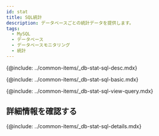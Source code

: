 ```yaml
---
id: stat
title: SQL統計
description: データベースごとの統計データを提供します。
tags:
  - MySQL
  - データベース
  - データベースモニタリング
  - 統計
---
```



<Note product='MySQL' link='../mysql-v1/stat' />

<!-- SQL 통계-->

{@include: ../common-items/_db-stat-sql-desc.mdx} 

<!-- SQL 통계 기본 사용 안내-->

{@include: ../common-items/_db-stat-sql-basic.mdx} 

<!-- 쿼리별 수행 추이, 자세히 보기-->

{@include: ../common-items/_db-stat-sql-view-query.mdx}  

## 詳細情報を確認する

{@include: ../common-items/_db-stat-sql-details.mdx}
